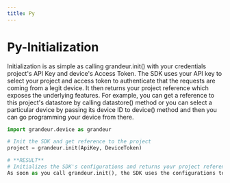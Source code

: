```yaml
---
title: Py
---
```

# Py-Initialization

Initialization is as simple as calling grandeur.init() with your credentials project's API Key and device's Access Token. The SDK uses your API key to select your project and access token to authenticate that the requests are coming from a legit device. It then returns your project reference which exposes the underlying features. For example, you can get a reference to this project's datastore by calling datastore() method or you can select a particular device by passing its device ID to device() method and then you can go programming your device from there.

```py
import grandeur.device as grandeur

# Init the SDK and get reference to the project
project = grandeur.init(ApiKey, DeviceToken)

# **RESULT**
# Initializes the SDK's configurations and returns your project reference.
As soon as you call grandeur.init(), the SDK uses the configurations to start trying to connect with the your project on Grandeur.
```